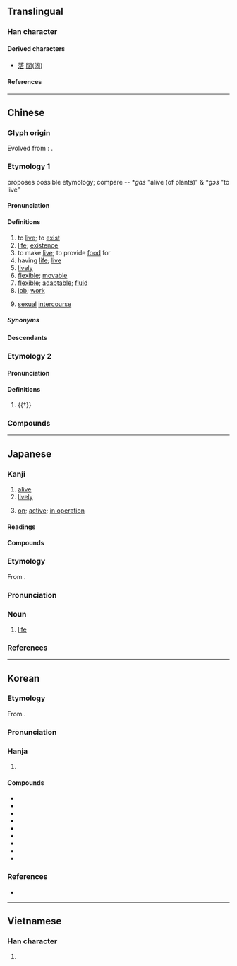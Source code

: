 {{also|话|㓉}}
{{character info}}
==Translingual==
{{stroke order|strokes=9}}

===Han character===
{{Han char|rn=85|rad=水|as=06|sn=9|four=32164|canj=EHJR|ids=⿰氵舌}}

====Derived characters====
* [[萿]] [[闊]]([[阔]])

====References====
{{Han ref|kx=0622.180|dkj=17423|dj=1018.160|hdz=31609.020|uh=6D3B}}

----

==Chinese==
{{zh-forms|alt=㓉,𣿛,𣴠,𦕾,𣸅,𣽅}}

===Glyph origin===
{{Han etym}}
Evolved from {{och-l|𣴠}}: {{Han compound|水|alt1=氵|t1=water|𠯑|c1=s|c2=p|ls=psc}}.

===Etymology 1===
{{zh-ref|Schuessler (2007)}} proposes possible {{der|zh|aav}} etymology; compare {{w|Wa language|Wa}}-{{w|Lawa language|Lawa}}-{{w|Blang language|Bulang}} *''gɑs'' "alive (of plants)" & {{w|Aslian languages|Aslian}} *''gɔs'' "to live"

====Pronunciation====
{{zh-pron
|m=huó
|m-s=ho2
|dg=хуә1
|c=wut6
|c-t=vot5
|g=uot7
|h=pfs=fa̍t;gd=fad6
|j=huah5
|mb=huă
|md=uăk
|mn=ml,jj,tw:oa̍h/hoa̍t
|mn_note=oa̍h - vernacular, hoa̍t - literary
|mn-t=uah8
|w=5hhueq
|x=ho6
|mc=2
|oc=1,2
|cat=v,n,a,adv
}}

====Definitions====
{{zh-hanzi}}

# to [[live]]; to [[exist]]
# [[life]]; [[existence]]
# to make [[live]]; to provide [[food]] for
# having [[life]]; [[live]]
# [[lively]]
# [[flexible]]; [[movable]]
# [[flexible]]; [[adaptable]]; [[fluid]]
# [[job]]; [[work]]
# {{lb|zh|informal}} [[sexual]] [[intercourse]]
#: {{zh-x|器 大 活兒{r} 好|the "tool" (penis) is big, [his] '''sex''' is good}}

=====Synonyms=====
{{zh-dial}}

====Descendants====
{{CJKV||かつ||}}

===Etymology 2===

====Pronunciation====
{{zh-pron
|m=guō,kuò,1nb=standard in Mainland,2nb=standard in Taiwan
|c=kut3
|h=pfs=
|md=
|mn=
|w=
|dial=n
|mc=1
|oc=n,1
|cat=n
}}

====Definitions====
{{zh-hanzi}}

# {{†}} {{zh-only|活活|guōguō}}

===Compounds===
{{zh-der|七死八活|上活|不快活|不死不活|不知死活|不管死活|不顧死活|乞活|永活|休閒活動|你死我活|借茶活捉|做活|做生活|偷活|偷生苟活|全活|出活|力氣活|半死不活|半死半活|吃生活|四清六活|圓活|地質活動|夜活|天真活潑|存活|存活率|守活寡|家活|尋死覓活|工業活動|巴家做活|幹家做活|幹活|康樂活動|強死強活|復活|復活節|心活|心活面軟|忙活|快活|快活三|快活林|性生活|成活|戶外活動|扛活|扛長活|拿手絕活|搞活|攛趕子活|攬活兒|放死放活|救活|敗部復活|文娛活動|新生活|木活字|歹生活|死中求活|死去活來|死告活央|死拉活拽|死模活漾|死活|死纏活纏|死聲活氣|死說活說|死追活追|水上活動|水活性|沒死活|泥活字|活人妻|活似真的|活佛|活便|活信|活像|活儲|活兒|活分|活剝生吞|活劇|活力|活動|活動中心|活動分子|活動卡通|活動房屋|活動目標|活動看板|活化|活化石|活化能|活化部位|活受罪|活口|活口米|活句|活命|活喇喇|活地獄|活埋|活埋人|活報劇|活塞|活太歲|活契|活套|活套頭|活字|活字典|活字本|活字版|活存|活學活用|活守寡|活寡|活寶|活寶貝|活局子|活廠經營|活性|活性疫苗|活性碳|活性菌|活扣兒|活捉|活捉王魁|活撮|活支|活支剌|活教材|活斷層|活會|活期|活期存款|活期放款|活棋|活機|活死人|活水|活水源流|活法|活泛|活活|活活潑潑|活淘氣|活潑|活火|活火山|活現|活瓣|活生生|活用|活神仙|活神活現|活結|活絡|活脫|活腳|活色生香|活菩薩|活著/活着|活落圈|活血|活血化瘀|活襯|活見鬼|活觀音|活計|活話|活該|活變|活路|活蹦亂跳|活躍|活達|活錢|活門|活門兒|活閃婆|活閻王|活靈活現|活靶子|活頁|活頁夾|活頁紙|活頁裝訂|活頭兒|活饑荒|活龍活現|濟公活佛|燒活|營活|物質生活|特賣活動|獨門絕活|生吞活剝|生擒活拿|生擒活捉|生活|生活品質|生活圈|生活型態|生活態度|生活教育|生活方式|生活水準|生活照|生活空間|生活習慣|生活費|生活資訊|生活輔導|生活領域|生龍活虎|社會活動|神氣活現|粗活|精神生活|細活|絕活|經濟活動|網上活動|繡活|羌活|耍活寶|耳軟心活|肺活量|自強活動|舒筋活血|花活|苟活|苦活兒|草間求活|莊稼活兒|藏活|藝文活動|要死要活|覓死尋活|討生活|課外活動|賣文為活|趕活兒|軟活|輕活|辭活|農活|過活|遛活|重活|銅活|鐵活|雙活|零活|靈活|風流快活|養家活口|養活|鮮活|活氣|活龍坪|生活條件|活欲:oa̍h-beh;Min Nan}}

{{zh-cat|Beginning|Intermediate}}

----

==Japanese==

===Kanji===
{{ja-kanji|grade=2|rs=水06}}

# [[alive]]
# [[lively]]
# {{label|ja|of a|machine|or|device}} [[on]]; [[active]]; [[in operation]]

====Readings====
{{ja-readings
|goon=がち
|kanon=かつ<くわつ
|kun=い-きる,い-かす,い-ける,よみが-える
}}
{{attention|ja|historical form of goon reading (probably gwachi)}}

====Compounds====
{{col3|ja
|{{ja-r|活%火|かっ%か}}
|{{ja-r|活%花|いけ%ばな}}
|{{ja-r|活%気|かっ%き}}
|{{ja-r|活%況|かっ%きょう}}
|{{ja-r|活%計|かっ%けい}}
|{{ja-r|活%殺%自%在|かっ%さつ%じ%ざい}}
|{{ja-r|活%字|かつ%じ}}
|{{ja-r|活%人%剣|かつ%じん%けん}}
|{{ja-r|活%水|かっ%すい}}
|{{ja-r|活%塞|かっ%そく|[[piston]]}}
|{{ja-r|活%動|かつ%どう}}
|{{ja-r|活%発|かっ%ぱつ}}
|{{ja-r|活%版|かっ%ぱん}}
|{{ja-r|活%仏|かつ%ぶつ}}
|{{ja-r|活%物|かつ%ぶつ}}
|{{ja-r|活%用|かつ%よう}}
|{{ja-r|活%力|かつ%りょく}}
|{{ja-r|活%路|かつ%ろ}}
|{{ja-r|活%火%山|かっ%か%ざん}}
|{{ja-r|生%活|せい%かつ}}
|{{ja-r|復%活|ふっ%かつ}}
|{{ja-r|復%活%祭|ふっ%かつ%さい}}
|sort=0
}}

===Etymology===
{{ja-kanjitab|かつ|yomi=kanon}}
From {{bor|ja|ltc|-|sort=かつ}} {{m|zh|活|tr=hwat||to live}}.

===Pronunciation===
{{ja-pron|yomi=kanon|かつ|acc=1|acc_ref=DJR,NHK}}

===Noun===
{{ja-noun|かつ|hhira=くわつ}}

# [[life]]

===References===
<references/>

----

==Korean==

===Etymology===
From {{der|ko|ltc|-}} {{ltc-l|活|id=2}}.
{{hanja-ety
|dk={{okm-l|ᅘᅪᇙ〮|hhwálq|link=no}}
|m3={{okm-l|활|hwal}}
|m3h={{okm-l|[[사다|사ᄅᆞᆯ]]|salol}}
}}

===Pronunciation===
{{ko-hanja-pron|활}}

===Hanja===
{{ko-hanja-search}}
{{ko-hanja|살다|살|활}}

# {{hanja form of|활|[[activity]]|affix}}

====Compounds====
{{der-top3|Compounds}}
* {{ko-l|생활|生活}}
* {{ko-l|활기|活氣}}
* {{ko-l|활동|活動}}
* {{ko-l|활력|活力}}
* {{ko-l|활발|活潑}}
* {{ko-l|활성|活性}}
* {{ko-l|활약|活躍}}
* {{ko-l|활인|活人}}
* {{ko-l|활자|活字}}
{{der-bottom}}

===References===
* {{R:hanjadoc|5951}}

----

==Vietnamese==

===Han character===
{{vi-readings|rs=水06|reading=[[hoạt]], [[oặt]], [[oạc]]}}

# {{rfdef|vi|sort=水06}}